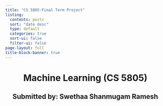 ```yaml
---
title: "CS 5805-Final Term Project"
listing:
  contents: posts
  sort: "date desc"
  type: default
  categories: true
  sort-ui: false
  filter-ui: false
page-layout: full
title-block-banner: true
---
```


```{=html}
<h1 style="text-align:center">Machine Learning (CS 5805) </h1>
<h2 style="text-align:center">Submitted by: Swethaa Shanmugam Ramesh</h2>
```
